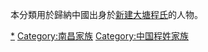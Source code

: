{{Catnav|頁面分類|历史|歷史學|系譜學|漢族姓氏}}
{{Catnav|頁面分類|人文學科|歷史學|系譜學|漢族姓氏}}
{{Catnav|頁面分類|人类学|文化人类学|家世與傳承|系譜學|漢族姓氏}}

本分類用於歸納中國出身於[[新建大塘程氏|新建大塘程氏]]的人物。

[[Category:新建人|*]]
[[Category:南昌家族|Category:南昌家族]]
[[Category:中国程姓家族|Category:中国程姓家族]]